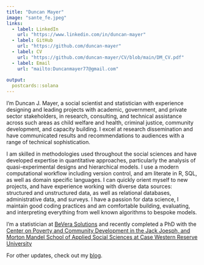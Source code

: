 ```yaml
---
title: "Duncan Mayer"
image: "sante_fe.jpeg"
links:
  - label: LinkedIn
    url: "https://www.linkedin.com/in/duncan-mayer"
  - label: GitHub
    url: "https://github.com/duncan-mayer"
  - label: CV
    url: "https://github.com/duncan-mayer/CV/blob/main/DM_CV.pdf"
  - label: Email
    url: "mailto:Duncanmayer77@gmail.com"
    
output:
  postcards::solana
---
```


I'm Duncan J. Mayer, a social scientist and statistician with experience designing and leading projects with academic, government, and private sector stakeholders, in research, consulting, and technical assistance across such areas as child welfare and health, criminal justice, community development, and capacity building. I excel at research dissemination and have communicated results and recommendations to audiences with a range of technical sophistication.

I am skilled in methodologies used throughout the social sciences and have developed expertise in quantitative approaches, particularly the analysis of quasi-experimental designs and hierarchical models. I use a modern computational workflow including version control, and am literate in R, SQL, as well as domain specific languages. I can quickly orient myself to new projects, and have experience working with diverse data sources: structured and unstructured data, as well as relational databases, administrative data, and surveys. I have a passion for data science, I maintain good coding practices and am comfortable building, evaluating, and interpreting everything from well known algorithms to bespoke models. 

I'm a statistician at [BeVera Solutions](https://www.beverasolutions.com/) and recently completed a PhD with the [Center on Poverty and Community Development in the Jack Joesph, and Morton Mandel School of Applied Social Sciences at Case Western Reserve University](https://case.edu/socialwork/povertycenter/)

For other updates, check out my [blog](https://duncanjmayer.netlify.app/). 


